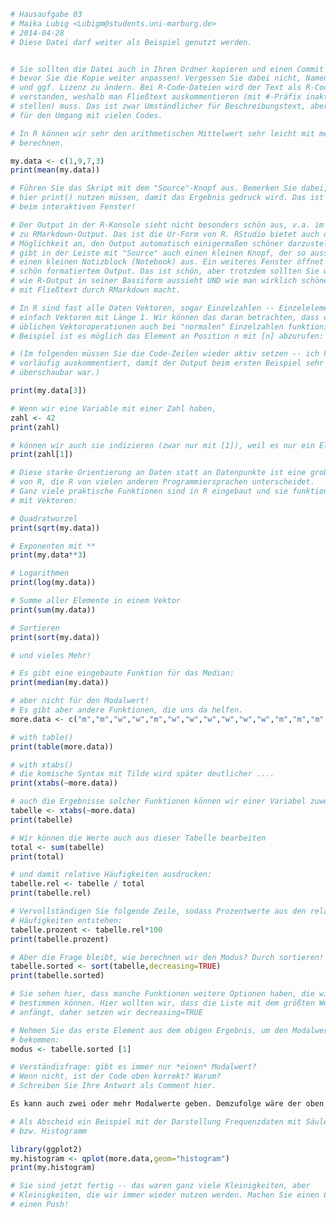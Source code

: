 
```r
# Hausaufgabe 03
# Maika Lubig <Lubigm@students.uni-marburg.de>
# 2014-04-28
# Diese Datei darf weiter als Beispiel genutzt werden.


# Sie sollten die Datei auch in Ihren Ordner kopieren und einen Commit machen, 
# bevor Sie die Kopie weiter anpassen! Vergessen Sie dabei nicht, Namen, Datum
# und ggf. Lizenz zu ändern. Bei R-Code-Dateien wird der Text als R-Code
# verstanden, weshalb man Fließtext auskommentieren (mit #-Präfix inaktiv 
# stellen) muss. Das ist zwar Umständlicher für Beschreibungstext, aber schöner 
# für den Umgang mit vielen Codes.

# In R können wir sehr den arithmetischen Mittelwert sehr leicht mit mean()
# berechnen.

my.data <- c(1,9,7,3)
print(mean(my.data))

# Führen Sie das Skript mit dem "Source"-Knopf aus. Bemerken Sie dabei, dass wir
# hier print() nutzen müssen, damit das Ergebnis gedruck wird. Das ist anders als 
# beim interaktiven Fenster!

# Der Output in der R-Konsole sieht nicht besonders schön aus, v.a. im Vergleich
# zu RMarkdown-Output. Das ist die Ur-Form von R. RStudio bietet auch die 
# Möglichkeit an, den Output automatisch einigermaßen schöner darzustellen. Es 
# gibt in der Leiste mit "Source" auch einen kleinen Knopf, der so aussieht wie 
# einen kleinen Notizblock (Notebook) aus. Ein weiteres Fenster öffnet sich mit 
# schön formatiertem Output. Das ist schön, aber trotzdem sollten Sie wissen,
# wie R-Output in seiner Bassiform aussieht UND wie man wirklich schönen Output
# mit Fließtext durch RMarkdown macht.

# In R sind fast alle Daten Vektoren, sogar Einzelzahlen -- Einzelelemente sind
# einfach Vektoren mit Länge 1. Wir können das daran betrachten, dass die
# üblichen Vektoroperationen auch bei "normalen" Einzelzahlen funktionieren. Zum
# Beispiel ist es möglich das Element an Position n mit [n] abzurufen:

# (Im folgenden müssen Sie die Code-Zeilen wieder aktiv setzen -- ich habe sie
# vorläufig auskommentiert, damit der Output beim ersten Beispiel sehr
# überschaubar war.)

print(my.data[3])

# Wenn wir eine Variable mit einer Zahl haben,
zahl <- 42
print(zahl)

# können wir auch sie indizieren (zwar nur mit [1]), weil es nur ein Element gibt
print(zahl[1])

# Diese starke Orientierung an Daten statt an Datenpunkte ist eine große Stärke
# von R, die R von vielen anderen Programmiersprachen unterscheidet.
# Ganz viele praktische Funktionen sind in R eingebaut und sie funktionieren alle
# mit Vektoren:

# Quadratwurzel
print(sqrt(my.data))

# Exponenten mit **
print(my.data**3)

# Logarithmen
print(log(my.data))

# Summe aller Elemente in einem Vektor
print(sum(my.data))

# Sortieren
print(sort(my.data))

# und vieles Mehr! 

# Es gibt eine eingebaute Funktion für das Median:
print(median(my.data))

# aber nicht für den Modalwert!
# Es gibt aber andere Funktionen, die uns da helfen.
more.data <- c("m","m","w","w","m","w","w","w","w","w","w","m","m","m","w","w","w")

# with table()
print(table(more.data))

# with xtabs()
# die komische Syntax mit Tilde wird später deutlicher ....
print(xtabs(~more.data))

# auch die Ergebnisse solcher Funktionen können wir einer Variabel zuweisen:
tabelle <- xtabs(~more.data)
print(tabelle)

# Wir können die Werte auch aus dieser Tabelle bearbeiten
total <- sum(tabelle)
print(total)

# und damit relative Häufigkeiten ausdrucken:
tabelle.rel <- tabelle / total
print(tabelle.rel)

# Vervollständigen Sie folgende Zeile, sodass Prozentwerte aus den relativen
# Häufigkeiten entstehen: 
tabelle.prozent <- tabelle.rel*100
print(tabelle.prozent)

# Aber die Frage bleibt, wie berechnen wir den Modus? Durch sortieren!
tabelle.sorted <- sort(tabelle,decreasing=TRUE)
print(tabelle.sorted)

# Sie sehen hier, dass manche Funktionen weitere Optionen haben, die wir
# bestimmen können. Hier wollten wir, dass die Liste mit dem größten Wert
# anfängt, daher setzen wir decreasing=TRUE

# Nehmen Sie das erste Element aus dem obigen Ergebnis, um den Modalwert zu
# bekommen:
modus <- tabelle.sorted [1]

# Verständisfrage: gibt es immer nur *einen* Modalwert? 
# Wenn nicht, ist der Code oben korrekt? Warum?
# Schreiben Sie Ihre Antwort als Comment hier.

Es kann auch zwei oder mehr Modalwerte geben. Demzufolge wäre der oben genannte Code inkorrekt.

# Als Abscheid ein Beispiel mit der Darstellung Frequenzdaten mit Säulendiagramm
# bzw. Histogramm

library(ggplot2)
my.histogram <- qplot(more.data,geom="histogram")
print(my.histogram)

# Sie sind jetzt fertig -- das waren ganz viele Kleinigkeiten, aber
# Kleinigkeiten, die wir immer wieder nutzen werden. Machen Sie einen Commit und
# einen Push!
```


<!-- Automatically generated by RStudio [12861c30b10411e1afa60800200c9a66] -->
